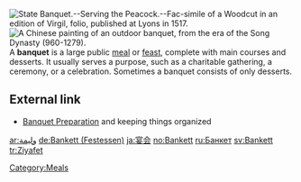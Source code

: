 [[Image:State Banquet Serving the Peacock Fac simile of a Woodcut in an edition of Virgil folio published at Lyons in 1517.png|thumb|right|State Banquet.--Serving the Peacock.--Fac-simile of a Woodcut in an edition of Virgil, folio, published at Lyons in 1517.]]
[[Image:Song Dynasty Elegant Party.JPG|thumb|right|A [[Chinese painting]] of an outdoor banquet, from the era of the [[Song Dynasty]] (960-1279).]]
{{otheruses}}
A '''banquet''' is a large public [[meal]] or [[feast]], complete with main courses and desserts.  It usually serves a purpose, such as a charitable gathering, a ceremony, or a celebration.  Sometimes a banquet consists of only desserts.

[[Category:Meals]]

==External link==
* [http://www.banquetroomsin.com/articles/preparing-a-banquet.html Banquet Preparation] and keeping things organized

{{food-stub}}

[[ar:وليمة]]
[[de:Bankett (Festessen)]]
[[ja:宴会]]
[[no:Bankett]]
[[ru:Банкет]]
[[sv:Bankett]]
[[tr:Ziyafet]]